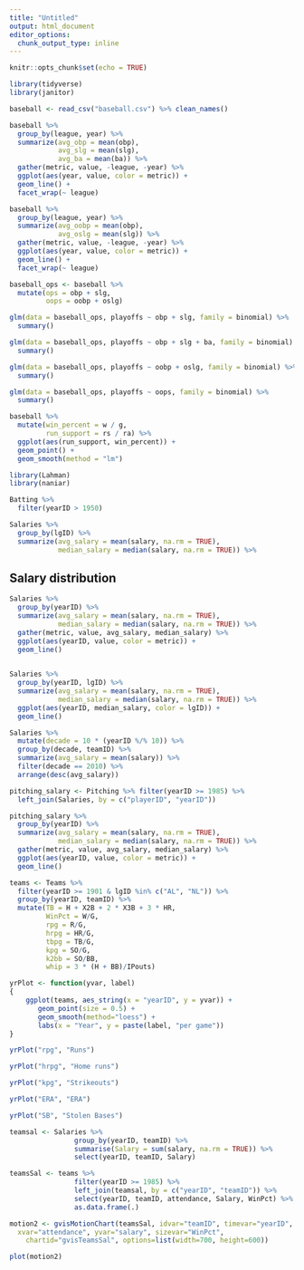 ```yaml
---
title: "Untitled"
output: html_document
editor_options: 
  chunk_output_type: inline
---
```


```r
knitr::opts_chunk$set(echo = TRUE)
```

```r
library(tidyverse)
library(janitor)

baseball <- read_csv("baseball.csv") %>% clean_names()
```

```r
baseball %>% 
  group_by(league, year) %>% 
  summarize(avg_obp = mean(obp), 
            avg_slg = mean(slg), 
            avg_ba = mean(ba)) %>% 
  gather(metric, value, -league, -year) %>% 
  ggplot(aes(year, value, color = metric)) + 
  geom_line() + 
  facet_wrap(~ league)
```
```r
baseball %>% 
  group_by(league, year) %>% 
  summarize(avg_oobp = mean(obp), 
            avg_oslg = mean(slg)) %>% 
  gather(metric, value, -league, -year) %>% 
  ggplot(aes(year, value, color = metric)) + 
  geom_line() + 
  facet_wrap(~ league)
```


```r
baseball_ops <- baseball %>% 
  mutate(ops = obp + slg, 
         oops = oobp + oslg) 

glm(data = baseball_ops, playoffs ~ obp + slg, family = binomial) %>% 
  summary()

glm(data = baseball_ops, playoffs ~ obp + slg + ba, family = binomial) %>% 
  summary()

glm(data = baseball_ops, playoffs ~ oobp + oslg, family = binomial) %>% 
  summary()

glm(data = baseball_ops, playoffs ~ oops, family = binomial) %>% 
  summary()
```
```r
baseball %>% 
  mutate(win_percent = w / g, 
         run_support = rs / ra) %>% 
  ggplot(aes(run_support, win_percent)) + 
  geom_point() +
  geom_smooth(method = "lm")
```
```r
library(Lahman)
library(naniar)

Batting %>% 
  filter(yearID > 1950) 

Salaries %>% 
  group_by(lgID) %>% 
  summarize(avg_salary = mean(salary, na.rm = TRUE), 
            median_salary = median(salary, na.rm = TRUE)) %>% 

```

## Salary distribution

```r
Salaries %>% 
  group_by(yearID) %>% 
  summarize(avg_salary = mean(salary, na.rm = TRUE), 
            median_salary = median(salary, na.rm = TRUE)) %>% 
  gather(metric, value, avg_salary, median_salary) %>% 
  ggplot(aes(yearID, value, color = metric)) +
  geom_line()
  
```

```r
Salaries %>% 
  group_by(yearID, lgID) %>% 
  summarize(avg_salary = mean(salary, na.rm = TRUE), 
            median_salary = median(salary, na.rm = TRUE)) %>% 
  ggplot(aes(yearID, median_salary, color = lgID)) +
  geom_line()
```

```r
Salaries %>% 
  mutate(decade = 10 * (yearID %/% 10)) %>% 
  group_by(decade, teamID) %>% 
  summarize(avg_salary = mean(salary)) %>% 
  filter(decade == 2010) %>% 
  arrange(desc(avg_salary))
```

```r
pitching_salary <- Pitching %>% filter(yearID >= 1985) %>% 
  left_join(Salaries, by = c("playerID", "yearID")) 

pitching_salary %>% 
  group_by(yearID) %>% 
  summarize(avg_salary = mean(salary, na.rm = TRUE), 
            median_salary = median(salary, na.rm = TRUE)) %>%
  gather(metric, value, avg_salary, median_salary) %>% 
  ggplot(aes(yearID, value, color = metric)) +
  geom_line()
```
```r
teams <- Teams %>% 
  filter(yearID >= 1901 & lgID %in% c("AL", "NL")) %>%
  group_by(yearID, teamID) %>%
  mutate(TB = H + X2B + 2 * X3B + 3 * HR,
         WinPct = W/G,
         rpg = R/G,
         hrpg = HR/G,
         tbpg = TB/G,
         kpg = SO/G,
         k2bb = SO/BB,
         whip = 3 * (H + BB)/IPouts)

yrPlot <- function(yvar, label)
{
    ggplot(teams, aes_string(x = "yearID", y = yvar)) +
       geom_point(size = 0.5) +
       geom_smooth(method="loess") +
       labs(x = "Year", y = paste(label, "per game"))
}

yrPlot("rpg", "Runs")

yrPlot("hrpg", "Home runs")

yrPlot("kpg", "Strikeouts")

yrPlot("ERA", "ERA")

yrPlot("SB", "Stolen Bases")
```
```r
teamsal <- Salaries %>%
                group_by(yearID, teamID) %>%
                summarise(Salary = sum(salary, na.rm = TRUE)) %>%
                select(yearID, teamID, Salary)

teamsSal <- teams %>%
                filter(yearID >= 1985) %>%
                left_join(teamsal, by = c("yearID", "teamID")) %>%
                select(yearID, teamID, attendance, Salary, WinPct) %>%
                as.data.frame(.)

motion2 <- gvisMotionChart(teamsSal, idvar="teamID", timevar="yearID",
  xvar="attendance", yvar="salary", sizevar="WinPct",
	chartid="gvisTeamsSal", options=list(width=700, height=600))

plot(motion2)
```

